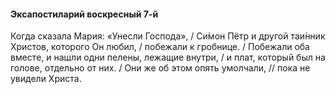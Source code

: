 #### Эксапостиларий воскресный 7-й

Когда сказала Мария: «Унесли Господа», / Си́мон Пётр и другой таи́нник Христов, которого Он любил, / побежали к гробнице. / Побежали оба вместе, и нашли одни пелены, лежащие внутри, / и плат, который был на голове, отдельно от них. / Они же об этом опять умолчали, // пока не увидели Христа.
